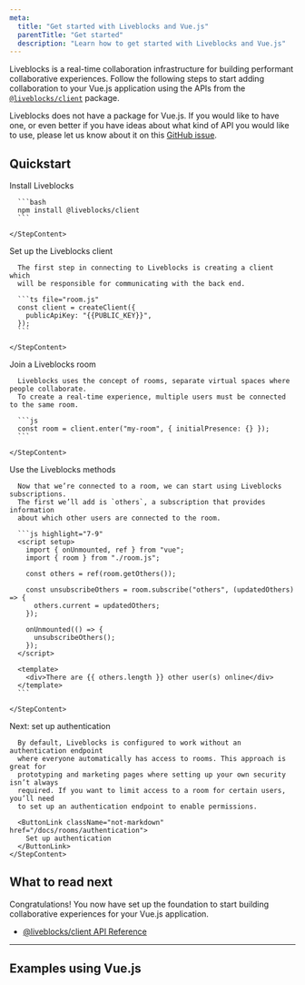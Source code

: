 ```yaml
---
meta:
  title: "Get started with Liveblocks and Vue.js"
  parentTitle: "Get started"
  description: "Learn how to get started with Liveblocks and Vue.js"
---
```


Liveblocks is a real-time collaboration infrastructure for building performant
collaborative experiences. Follow the following steps to start adding
collaboration to your Vue.js application using the APIs from the
[`@liveblocks/client`](/docs/api-reference/liveblocks-client) package.

<Banner title="Official package">

Liveblocks does not have a package for Vue.js. If you would like to have one, or
even better if you have ideas about what kind of API you would like to use,
please let us know about it on this
[GitHub issue](https://github.com/liveblocks/liveblocks/issues/1).

</Banner>

## Quickstart

<Steps>
  <Step>
    <StepTitle>Install Liveblocks</StepTitle>
    <StepContent>

      ```bash
      npm install @liveblocks/client
      ```

    </StepContent>

  </Step>
  <Step>
    <StepTitle>Set up the Liveblocks client</StepTitle>
    <StepContent>

      The first step in connecting to Liveblocks is creating a client which
      will be responsible for communicating with the back end.

      ```ts file="room.js"
      const client = createClient({
        publicApiKey: "{{PUBLIC_KEY}}",
      });
      ```

    </StepContent>

  </Step>

  <Step>
    <StepTitle>Join a Liveblocks room</StepTitle>
    <StepContent>

      Liveblocks uses the concept of rooms, separate virtual spaces where people collaborate.
      To create a real-time experience, multiple users must be connected to the same room.

      ```js
      const room = client.enter("my-room", { initialPresence: {} });
      ```

    </StepContent>

  </Step>

  <Step>
    <StepTitle>Use the Liveblocks methods</StepTitle>
    <StepContent>

      Now that we’re connected to a room, we can start using Liveblocks subscriptions.
      The first we’ll add is `others`, a subscription that provides information
      about which other users are connected to the room.

      ```js highlight="7-9"
      <script setup>
        import { onUnmounted, ref } from "vue";
        import { room } from "./room.js";

        const others = ref(room.getOthers());

        const unsubscribeOthers = room.subscribe("others", (updatedOthers) => {
          others.current = updatedOthers;
        });

        onUnmounted(() => {
          unsubscribeOthers();
        });
      </script>

      <template>
        <div>There are {{ others.length }} other user(s) online</div>
      </template>
      ```

    </StepContent>

  </Step>
  
  <Step lastStep>
    <StepTitle>Next: set up authentication</StepTitle>
    <StepContent>
    
      By default, Liveblocks is configured to work without an authentication endpoint
      where everyone automatically has access to rooms. This approach is great for
      prototyping and marketing pages where setting up your own security isn’t always
      required. If you want to limit access to a room for certain users, you’ll need
      to set up an authentication endpoint to enable permissions.

      <ButtonLink className="not-markdown" href="/docs/rooms/authentication">
        Set up authentication
      </ButtonLink>
    </StepContent>

  </Step>
</Steps>

## What to read next

Congratulations! You now have set up the foundation to start building
collaborative experiences for your Vue.js application.

- [@liveblocks/client API Reference](/docs/api-reference/liveblocks-client)

---

## Examples using Vue.js

<ListGrid columns={2}>
  <ExampleCard
    example={{
      title: "Live Avatar Stack",
      slug: "live-avatar-stack/vuejs-live-avatars",
      image: "/images/examples/thumbnails/live-avatar-stack.jpg",
    }}
    technologies={["nextjs", "nuxtjs", "vuejs", "sveltekit", "solidjs"]}
    openInNewWindow
  />
  <ExampleCard
    example={{
      title: "Live Cursors",
      slug: "live-cursors/vuejs-live-cursors",
      image: "/images/examples/thumbnails/live-cursors.jpg",
    }}
    technologies={["nextjs", "nuxtjs", "vuejs", "sveltekit", "solidjs"]}
    openInNewWindow
  />
</ListGrid>
